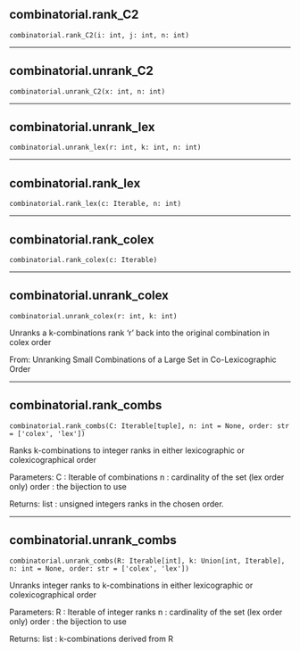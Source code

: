 ## combinatorial.rank_C2 { #combinatorial.rank_C2 }

`combinatorial.rank_C2(i: int, j: int, n: int)`

 --- 

## combinatorial.unrank_C2 { #combinatorial.unrank_C2 }

`combinatorial.unrank_C2(x: int, n: int)`

 --- 

## combinatorial.unrank_lex { #combinatorial.unrank_lex }

`combinatorial.unrank_lex(r: int, k: int, n: int)`

 --- 

## combinatorial.rank_lex { #combinatorial.rank_lex }

`combinatorial.rank_lex(c: Iterable, n: int)`

 --- 

## combinatorial.rank_colex { #combinatorial.rank_colex }

`combinatorial.rank_colex(c: Iterable)`

 --- 

## combinatorial.unrank_colex { #combinatorial.unrank_colex }

`combinatorial.unrank_colex(r: int, k: int)`

Unranks a k-combinations rank 'r' back into the original combination in colex order

From: Unranking Small Combinations of a Large Set in Co-Lexicographic Order

 --- 

## combinatorial.rank_combs { #combinatorial.rank_combs }

`combinatorial.rank_combs(C: Iterable[tuple], n: int = None, order: str = ['colex', 'lex'])`

Ranks k-combinations to integer ranks in either lexicographic or colexicographical order

Parameters: 
  C : Iterable of combinations 
  n : cardinality of the set (lex order only)
  order : the bijection to use

Returns: 
  list : unsigned integers ranks in the chosen order.

 --- 

## combinatorial.unrank_combs { #combinatorial.unrank_combs }

`combinatorial.unrank_combs(R: Iterable[int], k: Union[int, Iterable], n: int = None, order: str = ['colex', 'lex'])`

Unranks integer ranks to  k-combinations in either lexicographic or colexicographical order

Parameters: 
  R : Iterable of integer ranks 
  n : cardinality of the set (lex order only)
  order : the bijection to use

Returns: 
  list : k-combinations derived from R